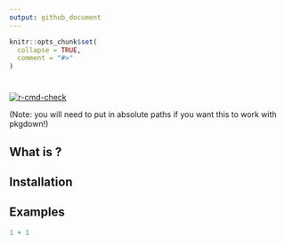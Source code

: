 ```yaml
---
output: github_document
---
```


<!-- Please do not edit README.md, but edit README.Rmd instead. -->

```r
knitr::opts_chunk$set(
  collapse = TRUE,
  comment = "#>"
)
```

# <package name>

<!-- badges: start -->

[![r-cmd-check](../../workflows/r-cmd-check/badge.svg)](../../actions/workflows/r-cmd-check.yml)

<!-- badges: end -->
(Note: you will need to put in absolute paths if you want this to work with pkgdown!)

## What is <package name>?

## Installation

## Examples

```r
1 + 1
```
